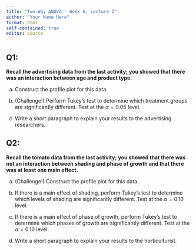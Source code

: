 ```yaml
---
title: "Two-Way ANOVA - Week 6, Lecture 2"
author: "Your Name Here"
format: html
self-contained: true
editor: source
---
```


## Q1:

**Recall the advertising data from the last activity; you showed that there was an interaction between age and product type.**

a. Construct the profile plot for this data.

b. (Challenge!) Perform Tukey's test to determine which treatment groups are significantly different. Test at the $\alpha=0.05$ level.

c. Write a short paragraph to explain your results to the advertising researchers.

## Q2:

**Recall the tomato data from the last activity; you showed that there was not an interaction between shading and phase of growth and that there was at least one main effect.**

a.  (Challenge!) Construct the profile plot for this data.

b. If there is a main effect of shading, perform Tukey's test to determine which levels of shading are significantly different. Test at the $\alpha=0.10$ level.

c.  If there is a main effect of phase of growth, perform Tukey's test to determine which phases of growth are significantly different. Test at the $\alpha=0.10$ level.

d. Write a short paragraph to explain your results to the horticulturist. 